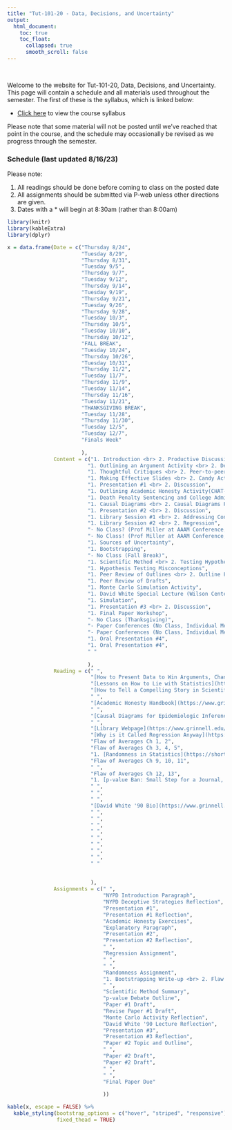 ```yaml
---
title: "Tut-101-20 - Data, Decisions, and Uncertainty"
output:
  html_document:
    toc: true
    toc_float:
      collapsed: true
      smooth_scroll: false
---
```


$~$

Welcome to the website for Tut-101-20, Data, Decisions, and Uncertainty. This page will contain a schedule and all materials used throughout the semester. The first of these is the syllabus, which is linked below:

- [Click here](syllabusTut23.html) to view the course syllabus

Please note that some material will not be posted until we've reached that point in the course, and the schedule may occasionally be revised as we progress through the semester.

### Schedule (last updated 8/16/23)

Please note:

1. All readings should be done before coming to class on the posted date
2. All assignments should be submitted via P-web unless other directions are given.
3. Dates with a $*$ will begin at 8:30am (rather than 8:00am)

```r
library(knitr)
library(kableExtra)
library(dplyr)

x = data.frame(Date = c("Thursday 8/24", 
                        "Tuesday 8/29",
                        "Thursday 8/31",
                        "Tuesday 9/5",
                        "Thursday 9/7",
                        "Tuesday 9/12",
                        "Thursday 9/14",
                        "Tuesday 9/19",
                        "Thursday 9/21",
                        "Tuesday 9/26",
                        "Thursday 9/28",
                        "Tuesday 10/3",
                        "Thursday 10/5",
                        "Tuesday 10/10",
                        "Thursday 10/12",
                        "FALL BREAK",
                        "Tuesday 10/24",
                        "Thursday 10/26",
                        "Tuesday 10/31",
                        "Thursday 11/2",
                        "Tuesday 11/7",
                        "Thursday 11/9",
                        "Tuesday 11/14",
                        "Thursday 11/16",
                        "Tuesday 11/21",
                        "THANKSGIVING BREAK",
                        "Tuesday 11/28",
                        "Thursday 11/30",
                        "Tuesday 12/5",
                        "Tuesday 12/7",
                        "Finals Week"
                        
                        ), 
               Content = c("1. Introduction <br> 2. Productive Discussions <br> 3. Discussion", 
                          "1. Outlining an Argument Activity <br> 2. Descriptive Statistics <br> 3. NYPD Activity",
                          "1. Thoughtful Critiques <br> 2. Peer-to-peer Feedback <br> 3. NYPD Revisited",
                          "1. Making Effective Slides <br> 2. Candy Activity <br>",
                          "1. Presentation #1 <br> 2. Discussion",
                          "1. Outlining Academic Honesty Activity(CHAT-GPT vs Students) <br> 2. Quoting and Citation Practice",
                          "1. Death Penalty Sentencing and College Admissions",
                          "1. Causal Diagrams <br> 2. Causal Diagrams Practice",
                          "1. Presentation #2 <br> 2. Discussion",
                          "1. Library Session #1 <br> 2. Addressing Confounding",
                          "1. Library Session #2 <br> 2. Regression",
                          "- No Class? (Prof Miller at AAAM Conference, Maybe)",
                          "- No Class! (Prof Miller at AAAM Conference, Certainly)",
                          "1. Sources of Uncertainty",
                          "1. Bootstrapping",
                          "- No Class (Fall Break)",
                          "1. Scientific Method <br> 2. Testing Hypotheses using Randomness",
                          "1. Hypothesis Testing Misconceptions",
                          "1. Peer Review of Outlines <br> 2. Outline Flaw of Averages Application",
                          "1. Peer Review of Drafts",
                          "1. Monte Carlo Simulation Activity",
                          "1. David White Special Lecture (Wilson Center)",
                          "1. Simulation",
                          "1. Presentation #3 <br> 2. Discussion",
                          "1. Final Paper Workshop",
                          "- No Class (Thanksgiving)",
                          "- Paper Conferences (No Class, Individual Meetings)",
                          "- Paper Conferences (No Class, Individual Meetings)",
                          "1. Oral Presentation #4",
                          "1. Oral Presentation #4",
                          " "
                          
                          ),
               Reading = c(" ", 
                           "[How to Present Data to Win Arguments, Change Minds, and Save Lives](https://shorturl.at/qsVYZ)",
                           "[Lessons on How to Lie with Statistics](https://shorturl.at/qrwyY)",
                           "[How to Tell a Compelling Story in Scientific Presentations](https://www.nature.com/articles/d41586-021-03603-2)",
                           " ",
                           "[Academic Honesty Handbook](https://www.grinnell.edu/about/leadership/offices-services/academic-advising/resources)",
                           " ",
                           "[Causal Diagrams for Epidemiologic Inference](https://academic.oup.com/book/8266/chapter/153863534)",
                           " ",
                           "[Library Webpage](https://www.grinnell.edu/academics/libraries/students/research)",
                           "[Why is it Called Regression Anyway](https://shorturl.at/lrtOT)",
                           "Flaw of Averages Ch 1, 2",
                           "Flaw of Averages Ch 3, 4, 5",
                           "1. [Randomness in Statistics](https://shorturl.at/oGJW3) <br> 2. Flaw of Averages Ch 6, 7, 8",
                           "Flaw of Averages Ch 9, 10, 11",
                           " ",
                           "Flaw of Averages Ch 12, 13",
                           "1. [p-value Ban: Small Step for a Journal, Giant Leap for Science](https://www.sciencenews.org/blog/context/p-value-ban-small-step-journal-giant-leap-science) <br> 2. [p-values are Just the Tip of the Iceberg](https://www.nature.com/articles/520612a)",
                           " ",
                           " ",
                           " ",
                           "[David White '90 Bio](https://www.grinnell.edu/user/white)",
                           " ",
                           " ",
                           " ",
                           " ",
                           " ",
                           " ",
                           " ",
                           " ",
                           " "
                           
                           
                           ),
               Assignments = c(" ", 
                               "NYPD Introduction Paragraph",
                               "NYPD Deceptive Strategies Reflection",
                               "Presentation #1",
                               "Presentation #1 Reflection",
                               "Academic Honesty Exercises",
                               "Explanatory Paragraph",
                               "Presentation #2",
                               "Presentation #2 Reflection",
                               " ",
                               "Regression Assignment",
                               " ",
                               " ",
                               "Randomness Assignment",
                               "1. Bootstrapping Write-up <br> 2. Flaw of Averages Sign-up",
                               " ",
                               "Scientific Method Summary",
                               "p-value Debate Outline",
                               "Paper #1 Draft",
                               "Revise Paper #1 Draft",
                               "Monte Carlo Activity Reflection",
                               "David White '90 Lecture Reflection", 
                               "Presentation #3",
                               "Presentation #3 Reflection",
                               "Paper #2 Topic and Outline",
                               " ",
                               "Paper #2 Draft",
                               "Paper #2 Draft",
                               " ",
                               " ",
                               "Final Paper Due"
                               
                               ))

kable(x, escape = FALSE) %>%
  kable_styling(bootstrap_options = c("hover", "striped", "responsive"),
                fixed_thead = TRUE)
```